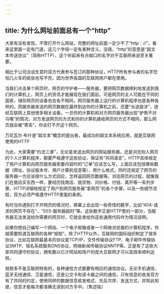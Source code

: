 ```yaml
---
---
---
```

title: 为什么网址前面总有一个“http”
---




大家有没有发现，不管打开什么网站，完整的网址前面一定少不了“http：//”。看来这里面一定有门道，这几个字母一定有某种含义。没错，“http”的意思是“超文本传送协议”（简称HTTP），这个听起来有点拗口的名字对于互联网来说至关重要。



相比于公司洽谈生意时双方代表参与签订的那种协议，HTTP所有参与者的名字恐怕几火车的纸张也写不完，因为世界各国的互联网用户都在使用。

当我们点击某个网页时，网页的守护者——服务器，要把网页数据顺利地发送到我们的计算机上，网页上的资讯才能展现在我们面前。可是网页的主人可能在不同的国家，储存网页的设备也会各不相同，网页服务器上运行的计算机程序也是各种各样的。而服务器发送的网页数据在最终到达你的计算机之前，还要“长途跋涉”，途经互联网上其他很多相关设备。一旦你的计算机和对方网页服务器出现“驴唇不对马嘴”的情况，对方发送网页的方式和你的计算机接收网页的方式不相同，那么网页就会被“寄丢”，你会打不开这个网页。

万尼瓦尔·布什是“超文本”概念的提出者，最成功的超文本系统应用，就是互联网使用的HTTP



为此，大家需要“约法三章”，无论是发送出网页的网站服务器，还是浏览别人网页的个人计算机程序，都要严格遵守这些协议，保证有“共同语言”。HTTP具体规定了用户计算机向网页服务器索要内容时的“订单”应该怎么写，上面应该包括哪些数据（网址、协议版本号、用户计算机信息等），用什么格式，同时还规定了网页的服务器一方应该按什么方式回应，怎样返回网页数据等。浏览网页的过程，就像我们在商店买东西一样，要经历找商店、挑货物、问价格、付钱、离开等一系列步骤，HTTP详细地规定了用户到网页服务器“拿网页”的各个步骤，以及一些细节流程，双方必须严格遵守HTTP里面的条例。



有时当你遇到打不开网页的情况时，屏幕上会出现一些奇怪的数字，比如“404-请求的网页不存在”、“503-服务器超时”等。这些数字正是HTTP里的一部分，当服务器无法发送给你需要的网页时，它就会发给你这些通用代码作为情况说明。

如果你想自己编写一个网站、一个电子邮箱或者一个网络浏览器的计算机程序，你就需要知道互联网的各种“规矩”。除了HTTP以外，互联网的国际组织制定了很多协议，比如互联网最基本的协议是TCP/IP，文件传输协议FTP、电子邮件传输协议SMTP、域名系统服务DNS协议、网络新闻传输协议NNTP等。正是有了这些大家共同遵守的协议，拥有数以亿计网站和用户的庞大互联网才可以高效率顺利运转。

规矩多不是互联网特有的，各种通信方式都要有相应的通信协议。无论手机通信、蓝牙无线通信、卫星通信，还是公交卡和读卡器之间的通信，只有信息的收发双方有了共同的约定，使用同样的数据信息收发格式、先后次序、发送方式，并知此知彼，信息才能每次都准确无误到对方手中。（焦述铭）